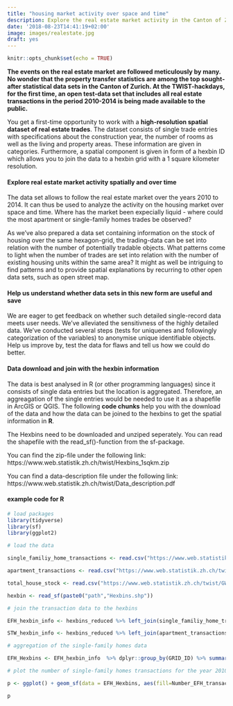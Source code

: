 ```yaml
---
title: "housing market activity over space and time"
description: Explore the real estate market activity in the Canton of Zurich over space and time
date: '2018-08-23T14:41:19+02:00'
image: images/realestate.jpg
draft: yes
---
```


```r
knitr::opts_chunk$set(echo = TRUE)

```

__The events on the real estate market are followed meticulously by many. No wonder that the property transfer statistics are among the top sought-after statistical data sets in the Canton of Zurich. At the TWIST-hackdays, for the first time, an open test-data set that includes all real estate transactions in the period 2010-2014 is being made available to the public.__

You get a first-time opportunity to work with a __high-resolution spatial dataset of real estate trades__. The dataset consists of single trade entries with specifications about the construction year, the number of rooms as well as the living and property areas. These information are given in categories. Furthermore, a spatial component is given in form of a hexbin ID which allows you to join the data to a hexbin grid with a 1 square kilometer resolution. 

####  Explore real estate market activity spatially and over time

The data set allows to follow the real estate market over the years 2010 to 2014. It can thus be used to analyze the activity on the housing market over space and time. Where has the market been expecially liquid - where could the most apartment or single-family homes trades be observed? 

As we've also prepared a data set containing information on the stock of housing over the same hexagon-grid, the trading-data can be set into relation with the number of potentially tradable objects. What patterns come to light when the number of trades are set into relation with the number of existing housing units within the same area? It might as well be intriguing to find patterns and to provide spatial explanations by recurring to other open data sets, such as open street map.

####  Help us understand whether data sets in this new form are useful and save

We are eager to get feedback on whether such detailed single-record data meets user needs. We've alleviated the sensitivness of the highly detailed data. We've conducted several steps (tests for uniquenes and followingly categorization of the variables) to anonymise unique identifiable objects. Help us improve by, test the data for flaws and tell us how we could do better.

#### Data download and join with the hexbin information

The data is best analysed in R (or other programming languages) since it consists of single data entries but the location is aggregated. Therefore, an aggreagation of the single entries would be needed to use it as a shapefile in ArcGIS or QGIS. The following __code chunks__ help you with the download of the data and how the data can be joined to the hexbins to get the spatial information in __R__. 

The Hexbins need to be downloaded and unziped seperately. You can read the shapefile with the read_sf()-function from the sf-package.

You can find the zip-file under the following link:
https://www.web.statistik.zh.ch/twist/Hexbins_1sqkm.zip

You can find a data-description file under the following link:
https://www.web.statistik.zh.ch/twist/Data_description.pdf


#### example code for R
```r
# load packages
library(tidyverse)
library(sf)
library(ggplot2)

```


```r

# load the data

single_familiy_home_transactions <- read.csv("https://www.web.statistik.zh.ch/twist/total_dataset_efh_en.csv")

apartment_transactions <- read.csv("https://www.web.statistik.zh.ch/twist/total_dataset_STW_en.csv")

total_house_stock <- read.csv("https://www.web.statistik.zh.ch/twist/GWR_Datensatz/total_dataset_GWR.csv")

hexbin <- read_sf(paste0("path","Hexbins.shp"))


```


```r

# join the transaction data to the hexbins

EFH_hexbin_info <- hexbins_reduced %>% left_join(single_familiy_home_transactions %>% dplyr::filter(year==2010) , by = "GRID_ID") %>% st_as_sf(crs=2056)

STW_hexbin_info <- hexbins_reduced %>% left_join(apartment_transactions %>% dplyr::filter(year==2010), by = "GRID_ID") %>% st_as_sf(crs=2056)

```


```r

# aggregation of the single-family homes data

EFH_Hexbins <- EFH_hexbin_info  %>% dplyr::group_by(GRID_ID) %>% summarize(Number_EFH_transactions = sum(!is.na(recordid)))

# plot the number of single-family homes transactions for the year 2010 data

p <- ggplot() + geom_sf(data = EFH_Hexbins, aes(fill=Number_EFH_transactions) ) + ggtitle("Number of single-family-homes transactions of the year 2010") + coord_sf(datum = NA) 

p

```



